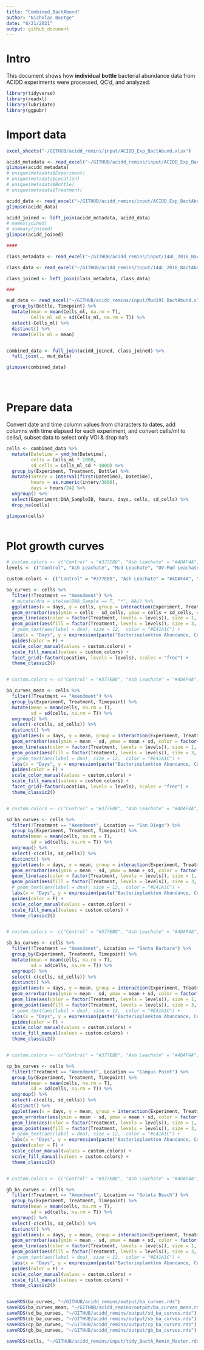 ```yaml
---
title: "Combined_BactAbund"
author: "Nicholas Baetge"
date: "6/21/2021"
output: github_document
---
```


# Intro 

This document shows how **individual bottle**  bacterial abundance data from ACIDD experiments were processed, QC'd, and analyzed. 

```r
library(tidyverse)
library(readxl)
library(lubridate)
library(ggpubr)
```

# Import data

```r
excel_sheets("~/GITHUB/acidd_remins/input/ACIDD_Exp_BactAbund.xlsx")

acidd_metadata <- read_excel("~/GITHUB/acidd_remins/input/ACIDD_Exp_BactAbund.xlsx", sheet = "Metadata")
glimpse(acidd_metadata)
# unique(metadata$Experiment)
# unique(metadata$Location)
# unique(metadata$Bottle)
# unique(metadata$Treatment)

acidd_data <- read_excel("~/GITHUB/acidd_remins/input/ACIDD_Exp_BactAbund.xlsx", sheet = "Data")
glimpse(acidd_data)

acidd_joined <- left_join(acidd_metadata, acidd_data)
# names(joined)
# summary(joined)
glimpse(acidd_joined)

####

class_metadata <- read_excel("~/GITHUB/acidd_remins/input/144L_2018_BactAbund.xlsx", sheet = "Metadata")

class_data <- read_excel("~/GITHUB/acidd_remins/input/144L_2018_BactAbund.xlsx", sheet = "Data")

class_joined <- left_join(class_metadata, class_data)

###

mud_data <- read_excel("~/GITHUB/acidd_remins/input/Mud191_BactAbund.xlsx", sheet = "Sheet1") %>% 
  group_by(Bottle, Timepoint) %>% 
  mutate(mean = mean(Cells_ml, na.rm = T),
         Cells_ml_sd = sd(Cells_ml, na.rm = T)) %>% 
  select(-Cells_ml) %>% 
  distinct() %>% 
  rename(Cells_ml = mean)


combined_data <- full_join(acidd_joined, class_joined) %>% 
  full_join(., mud_data)

glimpse(combined_data)





```

# Prepare data

Convert date and time column values from characters to dates, add columns with time elapsed for each experiment, and convert cells/ml to cells/l, subset data to select only VOI & drop na's

```r
cells <- combined_data %>% 
  mutate(Datetime = ymd_hm(Datetime),
         cells = Cells_ml * 1000,
         sd_cells = Cells_ml_sd * 1000) %>%
  group_by(Experiment, Treatment, Bottle) %>% 
  mutate(interv = interval(first(Datetime), Datetime),
         hours = as.numeric(interv/3600),
         days = hours/24) %>% 
  ungroup() %>% 
  select(Experiment:DNA_SampleID, hours, days, cells, sd_cells) %>% 
  drop_na(cells)

glimpse(cells)
  
```

# Plot growth curves

```r
# custom.colors <- c("Control" = "#377EB8", "Ash Leachate" = "#4DAF4A", "Santa Barbara" = "#E41A1C", "San Diego" = "#FF7F00")
levels <- c("Control", "Ash Leachate", "Mud Leachate", "UV-Mud Leachate", "Glucose_Nitrate_Phosphate", "San Diego", "Santa Barbara", "Campus Point", "Goleta Beach")

custom.colors <- c("Control" = "#377EB8", "Ash Leachate" = "#4DAF4A", "Mud Leachate" = "#E41A1C", "UV-Mud Leachate" = "#FF7F00", "Glucose_Nitrate_Phosphate" = "#313695", "Santa Barbara" = "#E41A1C", "San Diego" = "#FF7F00")

ba_curves <- cells %>% 
  filter(!Treatment == "Amendment") %>% 
  # mutate(dna = ifelse(DNA_Sample == T, "*", NA)) %>% 
  ggplot(aes(x = days, y = cells, group = interaction(Experiment, Treatment, Bottle))) +
  geom_errorbar(aes(ymin = cells - sd_cells, ymax = cells + sd_cells, color = factor(Treatment, levels = levels)), width = 0.1) +
  geom_line(aes(color = factor(Treatment, levels = levels)), size = 1, alpha = 0.7) +
  geom_point(aes(fill = factor(Treatment, levels = levels)), size = 3, color = "black", shape = 21) +
  # geom_text(aes(label = dna), size = 12,  color = "#E41A1C") +
  labs(x = "Days", y = expression(paste("Bacterioplankton Abundance, Cells L"^-1)), fill = "") +
  guides(color = F) +
  scale_color_manual(values = custom.colors) +
  scale_fill_manual(values = custom.colors) +
  facet_grid(~factor(Location, levels = levels), scales = "free") +
  theme_classic2()  



```


```r
# custom.colors <- c("Control" = "#377EB8", "Ash Leachate" = "#4DAF4A", "Santa Barbara" = "#E41A1C", "San Diego" = "#FF7F00")

ba_curves_mean <- cells %>% 
  filter(!Treatment == "Amendment") %>% 
  group_by(Experiment, Treatment, Timepoint) %>% 
  mutate(mean = mean(cells, na.rm = T),
         sd = sd(cells, na.rm = T)) %>% 
  ungroup() %>% 
  select(-c(cells, sd_cells)) %>% 
  distinct() %>% 
  ggplot(aes(x = days, y = mean, group = interaction(Experiment, Treatment, Bottle))) +
  geom_errorbar(aes(ymin = mean - sd, ymax = mean + sd, color = factor(Treatment, levels = levels)), width = 0.1) +
  geom_line(aes(color = factor(Treatment, levels = levels)), size = 1, alpha = 0.7) +
  geom_point(aes(fill = factor(Treatment, levels = levels)), size = 3, color = "black", shape = 21) +
  # geom_text(aes(label = dna), size = 12,  color = "#E41A1C") +
  labs(x = "Days", y = expression(paste("Bacterioplankton Abundance, Cells L"^-1)), fill = "") +
  guides(color = F) +
  scale_color_manual(values = custom.colors) +
  scale_fill_manual(values = custom.colors) +
  facet_grid(~factor(Location, levels = levels), scales = "free") +
  theme_classic2()  



```


```r
# custom.colors <- c("Control" = "#377EB8", "Ash Leachate" = "#4DAF4A", "Santa Barbara" = "#E41A1C", "San Diego" = "#FF7F00")

sd_ba_curves <- cells %>% 
  filter(!Treatment == "Amendment", Location == "San Diego") %>% 
  group_by(Experiment, Treatment, Timepoint) %>% 
  mutate(mean = mean(cells, na.rm = T),
         sd = sd(cells, na.rm = T)) %>% 
  ungroup() %>% 
  select(-c(cells, sd_cells)) %>% 
  distinct() %>% 
  ggplot(aes(x = days, y = mean, group = interaction(Experiment, Treatment, Bottle))) +
  geom_errorbar(aes(ymin = mean - sd, ymax = mean + sd, color = factor(Treatment, levels = levels)), width = 0.1) +
  geom_line(aes(color = factor(Treatment, levels = levels)), size = 1, alpha = 0.7) +
  geom_point(aes(fill = factor(Treatment, levels = levels)), size = 3, color = "black", shape = 21) +
  # geom_text(aes(label = dna), size = 12,  color = "#E41A1C") +
  labs(x = "Days", y = expression(paste("Bacterioplankton Abundance, Cells L"^-1)), fill = "") +
  guides(color = F) +
  scale_color_manual(values = custom.colors) +
  scale_fill_manual(values = custom.colors) +
  theme_classic2()  



```

```r
# custom.colors <- c("Control" = "#377EB8", "Ash Leachate" = "#4DAF4A", "Santa Barbara" = "#E41A1C", "San Diego" = "#FF7F00")

sb_ba_curves <- cells %>% 
  filter(!Treatment == "Amendment", Location == "Santa Barbara") %>% 
  group_by(Experiment, Treatment, Timepoint) %>% 
  mutate(mean = mean(cells, na.rm = T),
         sd = sd(cells, na.rm = T)) %>% 
  ungroup() %>% 
  select(-c(cells, sd_cells)) %>% 
  distinct() %>% 
  ggplot(aes(x = days, y = mean, group = interaction(Experiment, Treatment, Bottle))) +
  geom_errorbar(aes(ymin = mean - sd, ymax = mean + sd, color = factor(Treatment, levels = levels)), width = 0.1) +
  geom_line(aes(color = factor(Treatment, levels = levels)), size = 1, alpha = 0.7) +
  geom_point(aes(fill = factor(Treatment, levels = levels)), size = 3, color = "black", shape = 21) +
  # geom_text(aes(label = dna), size = 12,  color = "#E41A1C") +
  labs(x = "Days", y = expression(paste("Bacterioplankton Abundance, Cells L"^-1)), fill = "") +
  guides(color = F) +
  scale_color_manual(values = custom.colors) +
  scale_fill_manual(values = custom.colors) +
  theme_classic2()  



```


```r
# custom.colors <- c("Control" = "#377EB8", "Ash Leachate" = "#4DAF4A", "Santa Barbara" = "#E41A1C", "San Diego" = "#FF7F00")

cp_ba_curves <- cells %>% 
  filter(!Treatment == "Amendment", Location == "Campus Point") %>% 
  group_by(Experiment, Treatment, Timepoint) %>% 
  mutate(mean = mean(cells, na.rm = T),
         sd = sd(cells, na.rm = T)) %>% 
  ungroup() %>% 
  select(-c(cells, sd_cells)) %>% 
  distinct() %>% 
  ggplot(aes(x = days, y = mean, group = interaction(Experiment, Treatment, Bottle))) +
  geom_errorbar(aes(ymin = mean - sd, ymax = mean + sd, color = factor(Treatment, levels = levels)), width = 0.1) +
  geom_line(aes(color = factor(Treatment, levels = levels)), size = 1, alpha = 0.7) +
  geom_point(aes(fill = factor(Treatment, levels = levels)), size = 3, color = "black", shape = 21) +
  # geom_text(aes(label = dna), size = 12,  color = "#E41A1C") +
  labs(x = "Days", y = expression(paste("Bacterioplankton Abundance, Cells L"^-1)), fill = "") +
  guides(color = F) +
  scale_color_manual(values = custom.colors) +
  scale_fill_manual(values = custom.colors) +
  theme_classic2()  



```

```r
# custom.colors <- c("Control" = "#377EB8", "Ash Leachate" = "#4DAF4A", "Santa Barbara" = "#E41A1C", "San Diego" = "#FF7F00")

gb_ba_curves <- cells %>% 
  filter(!Treatment == "Amendment", Location == "Goleta Beach") %>% 
  group_by(Experiment, Treatment, Timepoint) %>% 
  mutate(mean = mean(cells, na.rm = T),
         sd = sd(cells, na.rm = T)) %>% 
  ungroup() %>% 
  select(-c(cells, sd_cells)) %>% 
  distinct() %>% 
  ggplot(aes(x = days, y = mean, group = interaction(Experiment, Treatment, Bottle))) +
  geom_errorbar(aes(ymin = mean - sd, ymax = mean + sd, color = factor(Treatment, levels = levels)), width = 0.1) +
  geom_line(aes(color = factor(Treatment, levels = levels)), size = 1, alpha = 0.7) +
  geom_point(aes(fill = factor(Treatment, levels = levels)), size = 3, color = "black", shape = 21) +
  # geom_text(aes(label = dna), size = 12,  color = "#E41A1C") +
  labs(x = "Days", y = expression(paste("Bacterioplankton Abundance, Cells L"^-1)), fill = "") +
  guides(color = F) +
  scale_color_manual(values = custom.colors) +
  scale_fill_manual(values = custom.colors) +
  theme_classic2()  



```



```r
saveRDS(ba_curves, "~/GITHUB/acidd_remins/output/ba_curves.rds")
saveRDS(ba_curves_mean, "~/GITHUB/acidd_remins/output/ba_curves_mean.rds")
saveRDS(sd_ba_curves, "~/GITHUB/acidd_remins/output/sd_ba_curves.rds")
saveRDS(sb_ba_curves, "~/GITHUB/acidd_remins/output/sb_ba_curves.rds")
saveRDS(cp_ba_curves, "~/GITHUB/acidd_remins/output/cp_ba_curves.rds")
saveRDS(gb_ba_curves, "~/GITHUB/acidd_remins/output/gb_ba_curves.rds")

saveRDS(cells, "~/GITHUB/acidd_remins/input/tidy_BactA_Remin_Master.rds")
```
























